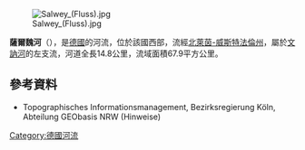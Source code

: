 {{Coord|51|16|9|N|8|11|13|E|display=title}}
[[Image:Salwey_(Fluss).jpg|right]]

'''薩爾魏河'''（{{lang-de|Salwey}}），是[[德國|德國]]的河流，位於該國西部，流經[[北萊茵-威斯特法倫州|北萊茵-威斯特法倫州]]，屬於[[文訥河|文訥河]]的左支流，河道全長14.8公里，流域面積67.9平方公里。

==參考資料==
* Topographisches Informationsmanagement, Bezirksregierung Köln, Abteilung GEObasis NRW (Hinweise)

{{Germany-geo-stub}}
[[Category:德國河流|Category:德國河流]]